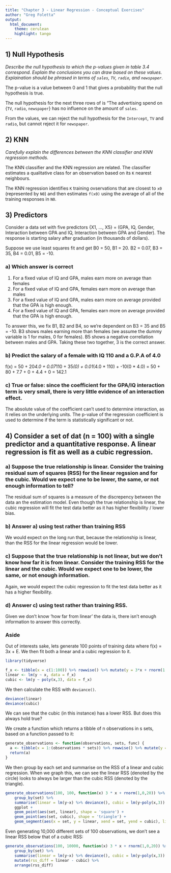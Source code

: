 ```yaml
---
title: "Chapter 3 - Linear Regression - Conceptual Exercises"
author: "Greg Foletta"
output:
  html_document:
    theme: cerulean
    highlight: tango
---
```


## 1) Null Hypothesis

*Describe the null hypothesis to which the p-values given in table 3.4 correspond. Explain the conclusions you can draw based on these values. Explaination should be phrased in terms of `sales`, `TV`, `radio`, and `newspaper`.*

The p-value is a value between 0 and 1 that gives a probability that the null hypothesis is true. 

The null hypothesis for the next three rows of is "The advertising spend on {`TV`, `radio`, `newspaper`} has no influence on the amount of `sales`.

From the values, we can reject the null hypothesis for the `Intercept`, `TV` and `radio`, but cannot reject it for `newspaper`.

## 2) KNN

*Carefully explain the differences between the KNN classifier and KNN regression methods.*

The KNN classifier and the KNN regression are related. The classifier estimates a qualitative class for an observation based on its `K` nearest neighbours.

The KNN regression identifies `K` training ovservations that are closest to `x0` (represented by `N0`) and then estimates `f(x0)` using the average of all of the training responses in `N0`.



## 3) Predictors

Consider a data set with five predictors {X1, ..., X5} = (GPA, IQ, Gender, Interaction between GPA and IQ, Interaction between GPA and Gender). The response is starting salary after graduation (in thousands of dollars).

Suppose we use least squares fit and get B0 = 50, B1 = 20. B2 = 0.07, B3 = 35, B4 = 0.01, B5 = -10.

### a) Which answer is correct

1)  For a fixed value of IQ and GPA, males earn more on average than females
2)  For a fixed value of IQ and GPA, females earn more on average than males
3)  For a fixed value of IQ and GPA, males earn more on average provided that the GPA is high enough.
4)  For a fixed value of IQ and GPA, females earn more on average provided that the GPA is high enough.

To answer this, we fix B1, B2 and B4, so we're dependent on B3 = 35 and B5 = -10. B3 shows males earning more than females (we assume the dummy variable is 1 for males, 0 for females). B5 shows a negative correllation between males and GPA. Taking these two together, 3 is the correct answer.

### b) Predict the salary of a female with IQ 110 and a G.P.A of 4.0

f(x)    = 50 + 20*4.0 + 0.07*110 + 35*(0) + 0.01*(4.0 * 110) + -10(0 * 4.0)
        = 50 + 80 + 7.7 + 0 + 4.4 + 0
        = 142.1

### c) True or false: since the coefficient for the GPA/IQ interaction term is very small, there is very little evidence of an interaction effect.

The absolute value of the coefficient can't used to determine interaction, as it relies on the underlying units. The p-value of the regression coefficient is used to determine if the term is statistically significant or not.

## 4) Consider a set of dat (n = 100) with a single predictor and a quantitative response. A linear regression is fit as well as a cubic regression.

### a) Suppose the true relationship is linear. Consider the training residual sum of squares (RSS) for the linear regssion and for the cubic. Would we expect one to be lower, the same, or not enough information to tell?

The residual sum of squares is a measure of the discrepency between the data an the estimation model. Even though the true relationship is linear, the cubic regression will fit the test data better as it has higher flexibility / lower bias. 

### b) Answer a) using test rather than training RSS

We would expect on the long run that, because the relationship is linear, than the RSS for the linear regression would be lower.

### c) Suppose that the true relationship is not linear, but we don't know how far it is from linear. Consider the training RSS for the linear and the cubic. Would we expect one to be lower, the same, or not enough information.

Again, we would expect the cubic regression to fit the test data better as it has a higher flexibility.

### d) Answer c) using test rather than training RSS.

Given we don't know 'how far from linear' the data is, there isn't enough information to answer this correctly.

### Aside

Out of interests sake, lets generate 100 points of training data where f(x) = 3x + E. We then fit both a linear and a cubic regression to it. 

```r
library(tidyverse)

f_x <- tibble(x = c(1:100)) %>% rowwise() %>% mutate(y = 3*x + rnorm(1, 0, 10))
linear <- lm(y ~ x, data = f_x)
cubic <- lm(y ~ poly(x,3), data = f_x)
```
We then calculate the RSS with `deviance()`.
```r
deviance(linear)
deviance(cubic)
```

We can see that the cubic (in this instance) has a lower RSS. But does this always hold true?

We create a function which returns a tibble of n observations in s sets, based on a function passed to it:

```r
generate_observations <- function(observations, sets, func) {
  a <- tibble(x = 1:(observations * sets)) %>% rowwise() %>% mutate(y = func(x), set = x %% sets)
  return(a)
}
```

We then group by each set and summarise on the RSS of a linear and cubic regression. When we graph this, we can see the linear RSS (denoted by the circle) looks to always be larger than the cubic RSS (denoted by the triangle).
```r
generate_observations(100, 100, function(x) 3 * x + rnorm(1,0,20)) %>% 
    group_by(set) %>% 
    summarise(linear = lm(y~x) %>% deviance(), cubic = lm(y~poly(x,3)) %>% deviance()) %>% 
    ggplot + 
    geom_point(aes(set, linear), shape = 'square') + 
    geom_point(aes(set, cubic), shape = 'triangle') + 
    geom_segment(aes(x = set, y = linear, xend = set, yend = cubic), lineend = 'butt')
```

Even generating 10,000 different sets of 100 observations, we don't see a linear RSS below that of a cubic RSS:

```r
generate_observations(100, 10000, function(x) 3 * x + rnorm(1,0,20)) %>% 
    group_by(set) %>% 
    summarise(linear = lm(y~x) %>% deviance(), cubic = lm(y~poly(x,3)) %>% deviance()) %>% 
    mutate(rss_diff = linear - cubic) %>% 
    arrange(rss_diff)
```

